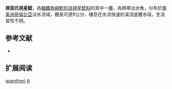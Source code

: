 {{Speciesbox
| name = 根室氏視星鯰
| image = 
| image_width = 250px
| image_caption = 
| status = NE
| status_system = IUCN3.1
| genus = Astroblepus
| species = guentheri
| authority = [[Boulenger|Boulenger]], 1887
| synonyms = *''Stygogenes guentheri'', Humboldt, 1805
*''Arges guentheri'', Boulenger, 1887
}}

'''根室氏視星鯰'''，為[[輻鰭魚綱|輻鰭魚綱]][[鯰形目|鯰形目]][[視星鯰科|視星鯰科]]的其中一[[種|種]]，為熱帶淡水魚，分布於[[南美洲|南美洲]][[哥倫比亞|哥倫比亞]]淡水流域，體長可達9公分，棲息在水流快速的溪流底層水域，生活習性不明。

==参考文献==
*{{FishBase_species|genus=Astroblepus|species=guentheri|year=2014|month=11}}

== 扩展阅读 ==
{{refbegin}}
{{wikispecies-inline|Astroblepus guentheri|根室氏視星鯰}}
{{refend}}
{{Taxonbar|from=Q5583439}}

[[Category:視星鯰屬|guentheri]]
[[Category:1887年描述的鱼类|A]]
{{biology-stub}}